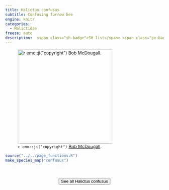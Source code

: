 ```yaml
---
title: Halictus confusus
subtitle: Confusing furrow bee
engine: knitr
categories:
  - Halictidae
freeze: auto
description:  <span class="sh-badge">SH list</span> <span class="pe-badge">PM Evidence</span> <span class="gali-badge">Galiano</span>
---
```

![`r emo::ji("copyright")` [Bob McDougall ](https://inaturalist.ca/photos/201771528/).](https://inaturalist-open-data.s3.amazonaws.com/photos/201771528/large.jpeg){height=300}





```r
source("../../page_functions.R")
make_species_map("confusus")
```
<br><br>
<center>


<a href="https://inaturalist.ca/observations?place_id=7085&quality_grade=research&subview=map&taxon_id=199115"><button type="button" class="btn btn-secondary">See all Halictus confusus <i class="fa-solid fa-arrow-up-right-from-square"></i> </button></a>
</center>
